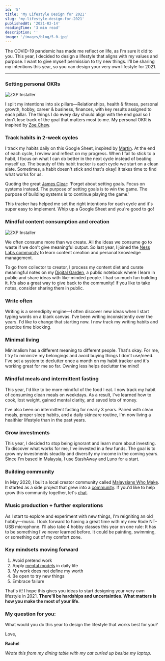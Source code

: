 ```yaml
---
id: '5'
title: 'My Lifestyle Design for 2021'
slug: 'my-lifestyle-design-for-2021'
publishedAt: '2021-02-14'
readingTime: '3 min read'
description: ''
image: '/images/blog/5-0.jpg'
---
```


The COVID-19 pandemic has made me reflect on life, as I'm sure it did to you. This year, I decided to design a lifestyle that aligns with my values and purpose. I want to give myself permission to try new things. I'll be sharing my intentions this year, so you can design your very own lifestyle for 2021.

---

### Setting personal OKRs  

<Image
  alt="ZXP Installer"
  src="/images/blog/5-1.png"
  width={800}
  height={638}
/>

I split my intentions into six pillars—Relationships, health & fitness, personal growth, hobby, career & business, finances, with key results assigned to each pillar. The things I do every day should align with the end goal so I don't lose track of the goal that matters most to me. My personal OKR is inspired by [Zoe Chew](https://whizzoe.com/).

### Track habits in 2-week cycles

I track my habits daily on this Google Sheet, inspired by [Martin](https://collegeinfogeek.com/paper-habit-tracker/). At the end of each cycle, I review and reflect on my progress. When I fail to stick to a habit, I focus on what I can do better in the next cycle instead of beating myself up. The beauty of this habit tracker is each cycle we start on a clean slate. Sometimes, a habit doesn't stick and that's okay! It takes time to find what works for us.

Quoting the great [James Clear](https://jamesclear.com/goals-systems): 'Forget about setting goals. Focus on systems instead. The purpose of setting goals is to win the game. The purpose of building systems is to continue playing the game.'

This tracker has helped me set the right intentions for each cycle and it's super easy to implement. Whip up a Google Sheet and you're good to go!

### Mindful content consumption and creation

<Image
  alt="ZXP Installer"
  src="/images/blog/5-3.png"
  width={800}
  height={558}
/>

We often consume more than we create. All the ideas we consume go to waste if we don't give meaningful output. So last year, I joined the [Ness Labs community](https://nesslabs.com) to learn content creation and personal knowledge management.

To go from collector to creator, I process my content diet and curate meaningful notes on my [Digital Garden](https://notes.rachelhow.com), a public notebook where I learn in public and share ideas with like-minded people. I had so much fun building it. It's also a great way to give back to the community! If you like to take notes, consider sharing them in public.

### Write often
Writing is a serendipity engine—I often discover new ideas when I start typing words on a blank canvas. I've been writing inconsistently over the years. I'd like to change that starting now. I now track my writing habits and practice time blocking.

### Minimal living
Minimalism has a different meaning to different people. That's okay. For me, I try to minimize my belongings and avoid buying things I don't use/need. I've set a system to declutter once a month on my habit tracker and it's working great for me so far. Owning less helps declutter the mind!

### Mindful meals and intermittent fasting
This year, I'd like to be more mindful of the food I eat. I now track my habit of consuming clean meals on weekdays. As a result, I've learned how to cook, lost weight, gained mental clarity, and saved lots of money.

I've also been on intermittent fasting for nearly 3 years. Paired with clean meals, proper sleep habits, and a daily skincare routine, I'm now living a healthier lifestyle than in the past years.

### Grow investments
This year, I decided to stop being ignorant and learn more about investing. To discover what works for me, I've invested in a few funds. The goal is to grow my investments steadily and diversify my income in the coming years. Since I'm based in Malaysia, I use StashAway and Luno for a start.

### Building community
In May 2020, I built a local creator community called [Malaysians Who Make](https://malaysianswhomake.com). It started as a side project that grew into a [community](https://t.me/malaysianswhomake). If you'd like to help grow this community together, let's [chat](https://twitter.com/rachelhxw).

### Music production + further explorations
As I start to explore and experiment with new things, I'm reigniting an old hobby—music. I look forward to having a great time with my new Rode NT-USB microphone. I'll also take 4 hobby classes this year on one rule: It has to be something I've never learned before. It could be painting, swimming, or something out of my comfort zone.

### Key mindsets moving forward
1.  Avoid pretend work
2.  Apply [mental models](https://notes.rachelhow.com/mental-models) in daily life
3.  My work does not define my worth
4.  Be open to try new things
5.  Embrace failure

That's it! I hope this gives you ideas to start designing your very own lifestyle in 2021. **There'll be hardships and uncertainties. What matters is how you make the most of your life.**

### My question for you:
What would you do this year to design the lifestyle that works best for you?  

Love,

**Rachel**

_Wrote this from my dining table with my cat curled up beside my laptop._
